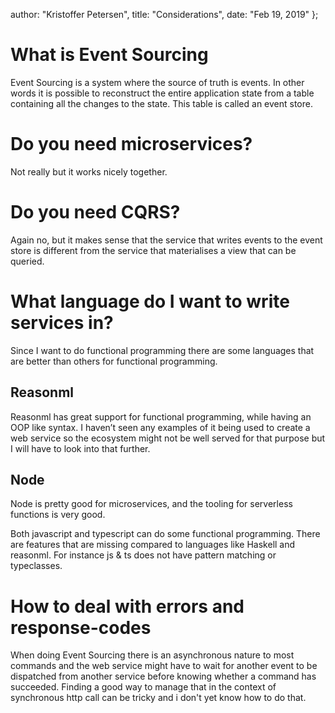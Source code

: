   author: "Kristoffer Petersen",
  title: "Considerations",
  date: "Feb 19, 2019"
};

# What is Event Sourcing

Event Sourcing is a system where the source of truth is events. In other words
it is possible to reconstruct the entire application state from a table
containing all the changes to the state. This table is called an event store.

# Do you need microservices?

Not really but it works nicely together.

# Do you need CQRS?

Again no, but it makes sense that the service that writes events to the
event store is different from the service that materialises a view that can be
queried.

# What language do I want to write services in?

Since I want to do functional programming there are some languages that are
better than others for functional programming.

## Reasonml

Reasonml has great support for functional programming, while having an OOP like
syntax. I haven’t seen any examples of it being used to create a web service
so the ecosystem might not be well served for that purpose but I will have to
look into that further.

## Node

Node is pretty good for microservices, and the tooling for serverless functions
is very good.

Both javascript and typescript can do some functional programming. There are
features that are missing compared to languages like Haskell and reasonml. For
instance js & ts does not have pattern matching or typeclasses.

# How to deal with errors and response-codes

When doing Event Sourcing there is an asynchronous nature to most commands and
the web service might have to wait for another event to be dispatched from
another service before knowing whether a command has succeeded. Finding a good
way to manage that in the context of synchronous http call can be tricky and i
don't yet know how to do that.
